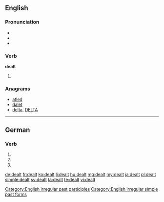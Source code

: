 ==English==

===Pronunciation===
* {{IPA|/ˈdɛlt/}}
* {{audio|en-us-dealt.ogg|Audio (US)}}
* {{rhymes|ɛlt}}

===Verb===
'''dealt'''

# {{en-past of|deal}}

===Anagrams===
* [[atled#English|atled]]
* [[dalet#English|dalet]]
* [[delta#English|delta]], [[DELTA#English|DELTA]]

[[Category:English irregular past participles]]
[[Category:English irregular simple past forms]]

----

==German==

===Verb===
{{head|de}}

# {{de-verb form of|dealen|3|s|g}}
# {{de-verb form of|dealen|2|p|g}}
# {{de-verb form of|dealen|i|p}}

[[de:dealt]]
[[fr:dealt]]
[[ko:dealt]]
[[li:dealt]]
[[hu:dealt]]
[[mg:dealt]]
[[my:dealt]]
[[ja:dealt]]
[[pl:dealt]]
[[simple:dealt]]
[[sv:dealt]]
[[ta:dealt]]
[[te:dealt]]
[[vi:dealt]]